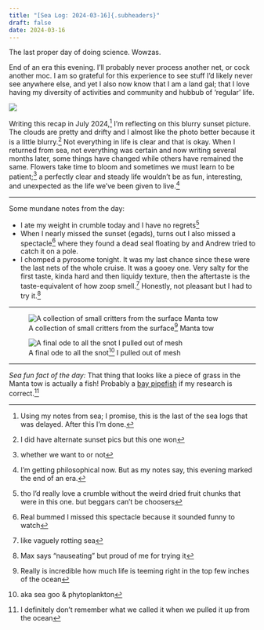 ```yaml
---
title: "[Sea Log: 2024-03-16]{.subheaders}"
draft: false
date: 2024-03-16
---
```


::: {.div .bodyfont}

The last proper day of doing science. Wowzas. 

End of an era this evening. I'll probably never process another net, or cock another moc. I am so grateful for this experience to see stuff I'd likely never see anywhere else, and yet I also now know that I am a land gal; that I love having my diversity of activities and community and hubbub of 'regular' life. 

![](pics/fluffy_clouds.jpg){fig-alt="pastel colored cloud at sunset, over the ocean. Photo is slightly blurry"}

Writing this recap in July 2024,^[Using my notes from sea; I promise, this is the last of the sea logs that was delayed. After this I'm done.] I'm reflecting on this blurry sunset picture. The clouds are pretty and drifty and I almost like the photo better because it is a little blurry.^[I did have alternate sunset pics but this one won] Not everything in life is clear and that is okay. When I returned from sea, not everything was certain and now writing several months later, some things have changed while others have remained the same. Flowers take time to bloom and sometimes we must learn to be patient;^[whether we want to or not] a perfectly clear and steady life wouldn't be as fun, interesting, and unexpected as the life we've been given to live.^[I'm getting philosophical now. But as my notes say, this evening marked the end of an era.]

----

Some mundane notes from the day: 

- I ate my weight in crumble today and I have no regrets^[tho I'd really love a crumble without the weird dried fruit chunks that were in this one. but beggars can't be choosers]
- When I nearly missed the sunset (egads), turns out I also missed a spectacle^[Real bummed I missed this spectacle because it sounded funny to watch] where they found a dead seal floating by and Andrew tried to catch it on a pole. 
- I chomped a pyrosome tonight. It was my last chance since these were the last nets of the whole cruise. It was a gooey one. Very salty for the first taste, kinda hard and then liquidy texture, then  the aftertaste is the taste-equivalent of how zoop smell.^[like vaguely rotting sea] Honestly, not pleasant but I had to try it.^[Max says "nauseating" but proud of me for trying it]

----

::: {layout-ncol=2}

![A collection of small critters from the surface^[Really is incredible how much life is teeming right in the top few inches of the ocean] Manta tow](pics/manta_grass.jpg){fig-alt="a collection of small creatures with one long green one that are in a white canvas Manta tow net"}

![A final ode to all the snot^[aka sea goo & phytoplankton] I pulled out of mesh](pics/mesh_snot.jpg){fig-alt="clear goo and green phytoplankton stuck in a mesh container"}

:::

----

*Sea fun fact of the day:* That thing that looks like a piece of grass in the Manta tow is actually a fish! Probably a [bay pipefish](https://en.wikipedia.org/wiki/Bay_pipefish) if my research is correct.^[I definitely don't remember what we called it when we pulled it up from the ocean]

:::